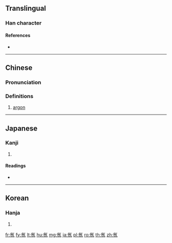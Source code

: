 {{character info/new}}
{{also|氩}}
==Translingual==

===Han character===
{{Han char|rn=84|rad=气|as=08|sn=12|four=80117|canj=ONMLM|ids=⿹气亞}}

====References====
* {{Han ref|kx=0600.011|dkj=17069|hdz=32013.040|uh=6C2C|ud=27692|bh=B4E3|bd=46307}}

----

==Chinese==
{{zh-forms|s=氩}}

===Pronunciation===
{{zh-pron
|m=yà
|c=aa3
|mn=à/a
|mc=
|oc=
|cat=n
}}

===Definitions===
{{zh-hanzi}}

# [[argon]]

----

==Japanese==

===Kanji===
{{ja-kanji|grade=|rs=气08}}

# {{defn|lang=ja|sort=气08}}

====Readings====
* {{ja-readings|on=[[あ]] (a)|kun=}}

----

==Korean==

===Hanja===
{{ko-hanja|hangeul=아|eumhun=|rv=a|mr=a|y=a}}

# {{defn|lang=ko|sort=气08}}

{{zh-cat|Chemical elements}}

[[fr:氬]]
[[fy:氬]]
[[lt:氬]]
[[hu:氬]]
[[mg:氬]]
[[ja:氬]]
[[pl:氬]]
[[ro:氬]]
[[th:氬]]
[[zh:氬]]